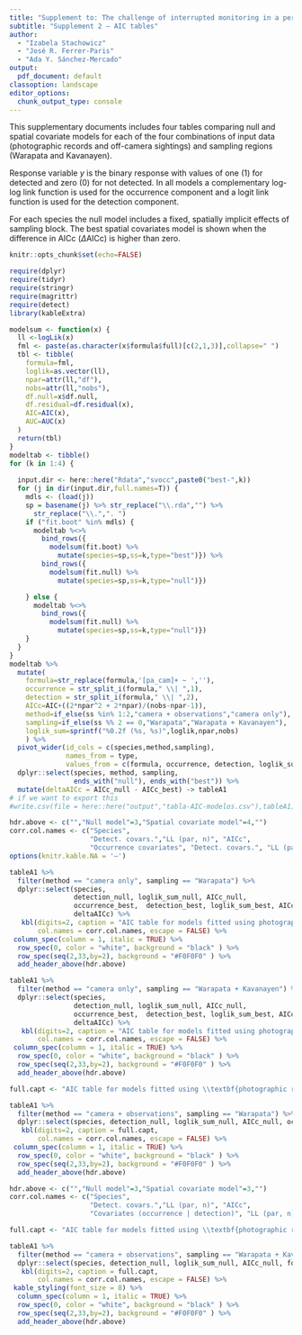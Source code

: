 ```yaml
---
title: "Supplement to: The challenge of interrupted monitoring in a perturbed ecosystem."
subtitle: "Supplement 2 — AIC tables"
author: 
  - "Izabela Stachowicz"
  - "José R. Ferrer-Paris"
  - "Ada Y. Sánchez-Mercado"
output:
  pdf_document: default
classoption: landscape
editor_options:
  chunk_output_type: console
---
```


This supplementary documents includes four tables comparing null and spatial covariate models for each of the four combinations of input data (photographic records and off-camera sightings) and sampling regions (Warapata and Kavanayen). 

Response variable $y$ is the binary response with values of one (1) for detected and zero (0) for not detected. In all models a complementary log-log link function is used for the occurrence component and a logit link function is used for the detection component.

For each species the null model includes a fixed, spatially implicit effects of sampling block. The best spatial covariates model is shown when the difference in AICc ($\Delta$AICc) is higher than zero. 

```r
knitr::opts_chunk$set(echo=FALSE)
```

```r
require(dplyr)
require(tidyr)
require(stringr)
require(magrittr)
require(detect)
library(kableExtra)
```


```r


modelsum <- function(x) {
  ll <-logLik(x)
  fml <- paste(as.character(x$formula$full)[c(2,1,3)],collapse=" ")
  tbl <- tibble(
    formula=fml,
    loglik=as.vector(ll),
    npar=attr(ll,"df"),
    nobs=attr(ll,"nobs"),
    df.null=x$df.null,
    df.residual=df.residual(x),
    AIC=AIC(x),
    AUC=AUC(x)
  )
  return(tbl)
}
modeltab <- tibble()
for (k in 1:4) {
  
  input.dir <- here::here("Rdata","svocc",paste0("best-",k))
  for (j in dir(input.dir,full.names=T)) {
    mdls <- (load(j))
    sp = basename(j) %>% str_replace("\\.rda","") %>%
      str_replace("\\.",". ")
    if ("fit.boot" %in% mdls) {
      modeltab %<>% 
        bind_rows({
          modelsum(fit.boot) %>% 
            mutate(species=sp,ss=k,type="best")}) %>%
        bind_rows({
          modelsum(fit.null) %>% 
            mutate(species=sp,ss=k,type="null")})

    } else {
      modeltab %<>% 
        bind_rows({
          modelsum(fit.null) %>% 
            mutate(species=sp,ss=k,type="null")})
    }
  }
}
modeltab %>% 
  mutate(
    formula=str_replace(formula,'[pa_cam]+ ~ ',''),
    occurrence = str_split_i(formula," \\| ",1), 
    detection = str_split_i(formula," \\| ",2),
    AICc=AIC+((2*npar^2 + 2*npar)/(nobs-npar-1)),
    method=if_else(ss %in% 1:2,"camera + observations","camera only"),
    sampling=if_else(ss %% 2 == 0,"Warapata","Warapata + Kavanayen"),
    loglik_sum=sprintf("%0.2f (%s, %s)",loglik,npar,nobs)
    ) %>%  
  pivot_wider(id_cols = c(species,method,sampling), 
              names_from = type, 
              values_from = c(formula, occurrence, detection, loglik_sum, AICc)) %>%
  dplyr::select(species, method, sampling,
                ends_with("null"), ends_with("best")) %>% 
  mutate(deltaAICc = AICc_null - AICc_best) -> tableA1
# if we want to export this
#write.csv(file = here::here("output","tabla-AIC-modelos.csv"),tableA1)
```



```r
hdr.above <- c("","Null model"=3,"Spatial covariate model"=4,"")
corr.col.names <- c("Species",  
                    "Detect. covars.","LL (par, n)", "AICc",
                    "Occurrence covariates", "Detect. covars.", "LL (par, n)", "AICc", "$\\Delta$AICc")
options(knitr.kable.NA = '—')

tableA1 %>% 
  filter(method == "camera only", sampling == "Warapata") %>%
  dplyr::select(species, 
                detection_null, loglik_sum_null, AICc_null, 
                occurrence_best,  detection_best, loglik_sum_best, AICc_best, 
                deltaAICc) %>%
   kbl(digits=2, caption = "AIC table for models fitted using photographic records from Warapata as input. Response variable $y$ is the binary response with values of one (1) for detected and zero (0) for not detected. Sample is limited to sampling units with cameras. The null model includes different occurrence probabilities for each sampling block and uses $cam = camera*days$ as covariate of detection probability. Occurrence covariates  for the spatial covariate model are: $bsq$ is tree cover; $dbsq$ is distance to nearest deforestation events;  $frs$  distance to nearest fire events; $dcom$ distance to nearest human communities or settlements; $dcon$ distance to nearest conucos. The spatial covariates models uses $cam = camera*days$ as covariate of detection probability. LL: Log Likehood, par: Number of parameters, n: number of observations, AICc: corrected Akaike Information Criterion, $\\Delta$AICc: difference between null and spatial covariates model.", 
       col.names = corr.col.names, escape = FALSE) %>%
 column_spec(column = 1, italic = TRUE) %>%
  row_spec(0, color = "white", background = "black" ) %>%
  row_spec(seq(2,33,by=2), background = "#F0F0F0" ) %>%
  add_header_above(hdr.above)
```


```r


tableA1 %>% 
  filter(method == "camera only", sampling == "Warapata + Kavanayen") %>%
  dplyr::select(species, 
                detection_null, loglik_sum_null, AICc_null, 
                occurrence_best,  detection_best, loglik_sum_best, AICc_best, 
                deltaAICc) %>%
   kbl(digits=2, caption = "AIC table for models fitted using photographic records from Warapata and Kavanayen as input. Response variable $y$ is the binary response with values of one (1) for detected and zero (0) for not detected. Sample is limited to sampling units with cameras. The null model includes different occurrence probabilities for each sampling block. Occurrence covariates  for the spatial covariate model are: $bsq$ is tree cover; $dbsq$ is distance to nearest deforestation events;  $frs$  distance to nearest fire events; $dcom$ distance to nearest human communities or settlements; $dcon$ distance to nearest conucos. Covariates for the detection probability include $region$ and $cam = camera*days$ . LL: Log Likehood, par: Number of parameters, n: number of observations, AICc: corrected Akaike Information Criterion, $\\Delta$AICc: difference between null and spatial covariates model.", 
       col.names = corr.col.names, escape = FALSE) %>%
 column_spec(column = 1, italic = TRUE) %>%
  row_spec(0, color = "white", background = "black" ) %>%
  row_spec(seq(2,33,by=2), background = "#F0F0F0" ) %>%
  add_header_above(hdr.above)
```


```r
full.capt <- "AIC table for models fitted using \\textbf{photographic records} and \\textbf{off-camera sightings} from \\textbf{Warapata} as input. Response variable $y$ is the binary response with values of one (1) for detected and zero (0) for not detected. Sample includes all sampling units visited during field work. The null model includes different occurrence probabilities for each sampling block. Occurrence covariates  for the spatial covariate model are: $bsq$ is tree cover; $dbsq$ is distance to nearest deforestation events;  $frs$  distance to nearest fire events; $dcom$ distance to nearest human communities or settlements; $dcon$ distance to nearest conucos. Covariates for the detection probability are: $walk$ is the distance walked in meters, and $cam$ is the number of camera*days, either as additive ($+$) term or in interactions ($*$). LL: Log Likehood, par: Number of parameters, n: number of observations, AICc: corrected Akaike Information Criterion, $\\Delta$AICc: difference between null and spatial covariates model."

tableA1 %>% 
  filter(method == "camera + observations", sampling == "Warapata") %>%
  dplyr::select(species, detection_null, loglik_sum_null, AICc_null, occurrence_best, detection_best, loglik_sum_best, AICc_best, deltaAICc) %>%
   kbl(digits=2, caption = full.capt,
       col.names = corr.col.names, escape = FALSE) %>%
 column_spec(column = 1, italic = TRUE) %>%
  row_spec(0, color = "white", background = "black" ) %>%
  row_spec(seq(2,33,by=2), background = "#F0F0F0" ) %>%
  add_header_above(hdr.above)
```



```r
hdr.above <- c("","Null model"=3,"Spatial covariate model"=3,"")
corr.col.names <- c("Species",  
                    "Detect. covars.","LL (par, n)", "AICc",
                    "Covariates (occurrence | detection)", "LL (par, n)", "AICc", "$\\Delta$AICc")

full.capt <- "AIC table for models fitted using \\textbf{photographic records} and \\textbf{off-camera sightings} from \\textbf{Warapata} and \\textbf{Kavanayen} as input. Response variable $y$ is the binary response with values of one (1) for detected and zero (0) for not detected. Sample includes all sampling units visited during field work. The null model includes different occurrence probabilities for each sampling block. Occurrence covariates  for the spatial covariate model are: $bsq$ is tree cover; $dbsq$ is distance to nearest deforestation events;  $frs$  distance to nearest fire events; $dcom$ distance to nearest human communities or settlements; $dcon$ distance to nearest conucos. Covariates for the detection probability are: $region$ (1 for Warapata, 0 for Kavanayen), $walk$ is the distance walked in meters, and $cam$ is the number of camera*days, either as additive ($+$) term or in interactions ($*$). LL: Log Likehood, par: Number of parameters, n: number of observations, AICc: corrected Akaike Information Criterion, $\\Delta$AICc: difference between null and spatial covariates model."

tableA1 %>% 
  filter(method == "camera + observations", sampling == "Warapata + Kavanayen") %>%
  dplyr::select(species, detection_null, loglik_sum_null, AICc_null, formula_best, loglik_sum_best, AICc_best, deltaAICc) %>%
   kbl(digits=2, caption = full.capt,
       col.names = corr.col.names, escape = FALSE) %>%
 kable_styling(font_size = 8) %>%
  column_spec(column = 1, italic = TRUE) %>%
  row_spec(0, color = "white", background = "black" ) %>%
  row_spec(seq(2,33,by=2), background = "#F0F0F0" ) %>%
  add_header_above(hdr.above)
```

